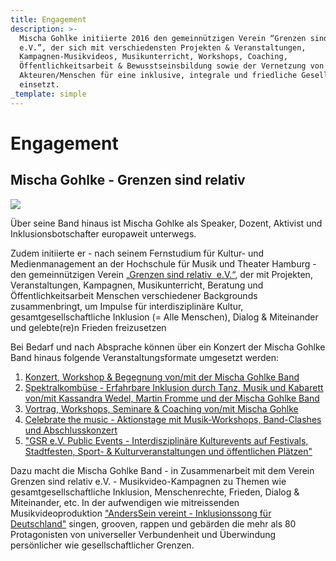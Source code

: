 ```yaml
---
title: Engagement
description: >-
  Mischa Gohlke initiierte 2016 den gemeinnützigen Verein “Grenzen sind relativ
  e.V.”, der sich mit verschiedensten Projekten & Veranstaltungen,
  Kampagnen-Musikvideos, Musikunterricht, Workshops, Coaching,
  Öffentlichkeitsarbeit & Bewusstseinsbildung sowie der Vernetzung von
  Akteuren/Menschen für eine inklusive, integrale und friedliche Gesellschaft
  einsetzt.
_template: simple
---
```


# Engagement

## Mischa Gohlke - Grenzen sind relativ

![](</media/mischa portrait.jpg>)

Über seine Band hinaus ist Mischa Gohlke als Speaker, Dozent, Aktivist und Inklusionsbotschafter europaweit unterwegs. 

Zudem initiierte er - nach seinem Fernstudium für Kultur- und Medienmanagement an der Hochschule für Musik und Theater Hamburg - den gemeinnützigen Verein „[Grenzen sind relativ  e.V.“](https://www.grenzensindrelativ.de/), der mit Projekten, Veranstaltungen, Kampagnen, Musikunterricht, Beratung und Öffentlichkeitsarbeit Menschen verschiedener Backgrounds zusammenbringt, um Impulse für interdisziplinäre Kultur, gesamtgesellschaftliche Inklusion (= Alle Menschen), Dialog & Miteinander und gelebte(re)n Frieden freizusetzen

Bei Bedarf und nach Absprache können über ein Konzert der Mischa Gohlke Band hinaus folgende Veranstaltungsformate umgesetzt werden:

1. [Konzert, Workshop & Begegnung von/mit der Mischa Gohlke Band](https://mischagohlke.de/konzert-workshops-und-begegnung-mit-der-mischa-gohlke-band)
2. [Spektralkombüse - Erfahrbare Inklusion durch Tanz, Musik und Kabarett von/mit Kassandra Wedel, Martin Fromme und der Mischa Gohlke Band](https://www.grenzensindrelativ.de/aktivitaeten/veranstaltungsformate/spektralkombuese)
3. [Vortrag, Workshops, Seminare & Coaching von/mit Mischa Gohlke](https://mischagohlke.de/workshops)
4. [Celebrate the music - Aktionstage mit Musik-Workshops, Band-Clashes und Abschlusskonzert](https://www.grenzensindrelativ.de/aktivitaeten/projekte-und-veranstaltungen/celebrate-the-music/allgemeine-infos-erlebnistage-inklusion)
5. ["GSR e.V. Public Events - Interdisziplinäre Kulturevents auf Festivals, Stadtfesten, Sport- & Kulturveranstaltungen und öffentlichen Plätzen"](https://www.grenzensindrelativ.de/aktivitaeten/veranstaltungsformate/public-events/infos ) 

Dazu macht die Mischa Gohlke Band - in Zusammenarbeit mit dem Verein Grenzen sind relativ e.V. - Musikvideo-Kampagnen zu Themen wie gesamtgesellschaftliche Inklusion, Menschenrechte, Frieden, Dialog & Miteinander,  etc. In der aufwendigen wie mitreissenden Musikvideoproduktion ["AndersSein vereint - Inklusionssong für Deutschland"](https://www.grenzensindrelativ.de/aktivitaeten/kampagnen-musikvideos/anderssein-vereint/asv-videos-fotos) singen, grooven, rappen und gebärden die mehr als 80 Protagonisten von universeller Verbundenheit und Überwindung persönlicher wie gesellschaftlicher Grenzen.

